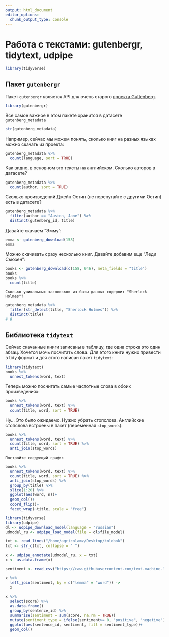 ```yaml
---
output: html_document
editor_options: 
  chunk_output_type: console
---
```

# Работа с текстами: gutenbergr, tidytext, udpipe {#tidytext}

```r
library(tidyverse)
```


## Пакет `gutenbergr`

Пакет `gutenbergr` является API для очень старого [проекта Guttenberg](http://www.gutenberg.org/).

```r
library(gutenbergr)
```

Все самое важное в этом пакете хранится в датасете `gutenberg_metadata`

```r
str(gutenberg_metadata)
```

Например, сейчас мы можем понять, сколько книг на разных языках можно скачать из проекта:

```r
gutenberg_metadata %>% 
  count(language, sort = TRUE)
```

Как видно, в основном это тексты на английском. Сколько авторов в датасете?

```r
gutenberg_metadata %>% 
  count(author, sort = TRUE)
```

Сколько произведений Джейн Остин (не перепутайте с другими Остин) есть в датасете?

```r
gutenberg_metadata %>% 
  filter(author == "Austen, Jane") %>% 
  distinct(gutenberg_id, title)
```

Давайте скачаем "Эмму":

```r
emma <- gutenberg_download(158)
emma
```

Можно скачивать сразу несколько книг. Давайте добавим еще "Леди Сьюзен":

```r
books <- gutenberg_download(c(158, 946), meta_fields = "title")
books
books %>% 
  count(title)
```

```block
Сколько уникальных заголовков из базы данных содержит "Sherlock Holmes"?
```

```r
gutenberg_metadata %>% 
  filter(str_detect(title, "Sherlock Holmes")) %>% 
  distinct(title)
# 9
```

## Библиотека `tidytext`

Сейчас скачанные книги записаны в таблицу, где одна строка это один абзац. Хочется мочь посчитать слова. Для этого книги нужно привести в tidy формат и для этого написан пакет `tidytext`:

```r
library(tidytext)
books %>% 
  unnest_tokens(word, text)
```

Теперь можно посчитать самые частотные слова в обоих произведениях:

```r
books %>% 
  unnest_tokens(word, text) %>% 
  count(title, word, sort = TRUE)
```

Ну... Это было ожидаемо. Нужно убрать стопслова. Английские стопслова встроены в пакет (переменная `stop_words`):

```r
books %>% 
  unnest_tokens(word, text) %>% 
  count(title, word, sort = TRUE) %>% 
  anti_join(stop_words)
```

```block
Постройте следующий график
```

```r
books %>% 
  unnest_tokens(word, text) %>% 
  count(title, word, sort = TRUE) %>% 
  anti_join(stop_words) %>% 
  group_by(title) %>% 
  slice(1:20) %>% 
  ggplot(aes(word, n))+
  geom_col()+
  coord_flip()+
  facet_wrap(~title, scale = "free")
```



```r
library(tidyverse)
library(udpipe)
dl <- udpipe_download_model(language = "russian")
udmodel_ru <- udpipe_load_model(file = dl$file_model)

txt <- read_lines("/home/agricolamz/Desktop/kolobok")
txt <- str_c(txt, collapse = " ")

x <- udpipe_annotate(udmodel_ru, x = txt)
x <- as.data.frame(x)

sentiment <- read_csv("https://raw.githubusercontent.com/text-machine-lab/sentimental/master/sentimental/word_list/russian.csv")

x %>% 
  left_join(sentiment, by = c("lemma" = "word")) ->
  x

x %>% 
  select(score) %>% 
  as.data.frame()
  group_by(sentence_id) %>% 
  summarise(sentiment = sum(score, na.rm = TRUE)) 
  mutate(sentiment_type = ifelse(sentiment>= 0, "positive", "negative")) %>% 
  ggplot(aes(sentence_id, sentiment, fill = sentiment_type))+
  geom_col()
```

